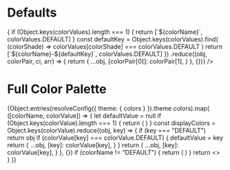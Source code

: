 
<Meta title="Legacy/Colors" />

# Defaults

<ColorPalette>
  <ColorItem
    title="Defaults"
    colors={Object.entries(resolveConfig({ theme: { colors } }).theme.colors)
      .map(([colorName, colorValues]) => {
        if (Object.keys(colorValues).length === 1) {
          return [`${colorName}`, colorValues.DEFAULT]
        }
        const defaultKey = Object.keys(colorValues).find(
          (colorShade) => colorValues[colorShade] === colorValues.DEFAULT
        )
        return [`${colorName}-${defaultKey}`, colorValues.DEFAULT]
      })
      .reduce((obj, colorPair, ci, arr) => {
        return {
          ...obj,
          [colorPair[0]]: colorPair[1],
        }
      }, {})}
  />
</ColorPalette>

# Full Color Palette

<ColorPalette>
  {Object.entries(resolveConfig({ theme: { colors } }).theme.colors).map(
    ([colorName, colorValue]) => {
      let defaultValue = null
      if (Object.keys(colorValue).length === 1) {
        return (
          <ColorItem
            title={`${colorName
              .toLocaleUpperCase()
              .slice(0, 1)}${colorName.slice(1)}`}
            key={colorValue.DEFAULT}
            subtitle="Single Color"
            colors={{ [colorName]: colorValue.DEFAULT }}
          />
        )
      }
      const displayColors = Object.keys(colorValue).reduce((obj, key) => {
        if (key === "DEFAULT") return obj
        if (colorValue[key] === colorValue.DEFAULT) {
          defaultValue = key
          return {
            ...obj,
            [key]: colorValue[key],
          }
        }
        return {
          ...obj,
          [key]: colorValue[key],
        }
      }, {})
      if (colorName != "DEFAULT") {
        return (
          <ColorItem
            title={`${colorName
              .toLocaleUpperCase()
              .slice(0, 1)}${colorName.slice(1)}`}
            subtitle={`Default: ${colorName}-${defaultValue}`}
            colors={displayColors}
            key={colorName}
          />
        )
      }
      return <></>
    }
  )}
</ColorPalette>
